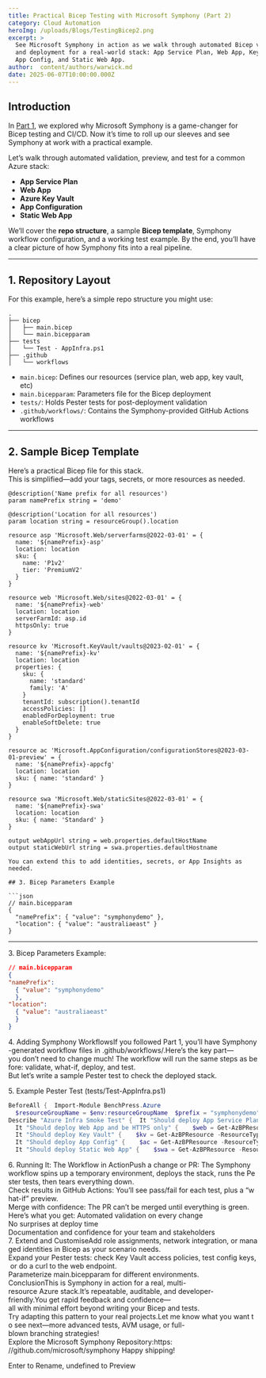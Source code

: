 ```yaml
---
title: Practical Bicep Testing with Microsoft Symphony (Part 2)
category: Cloud Automation
heroImg: /uploads/Blogs/TestingBicep2.png
excerpt: >
  See Microsoft Symphony in action as we walk through automated Bicep validation
  and deployment for a real-world stack: App Service Plan, Web App, Key Vault,
  App Config, and Static Web App.
author:  content/authors/warwick.md
date: 2025-06-07T10:00:00.000Z
---
```


## Introduction

In [Part 1](/posts/testing-iac-bicep-with-microsoft-symphony), we explored why Microsoft Symphony is a game-changer for Bicep testing and CI/CD. Now it’s time to roll up our sleeves and see Symphony at work with a practical example.

Let’s walk through automated validation, preview, and test for a common Azure stack:

* **App Service Plan**
* **Web App**
* **Azure Key Vault**
* **App Configuration**
* **Static Web App**

We’ll cover the **repo structure**, a sample **Bicep template**, Symphony workflow configuration, and a working test example. By the end, you’ll have a clear picture of how Symphony fits into a real pipeline.

***

## 1. Repository Layout

For this example, here’s a simple repo structure you might use:

```
.
├── bicep 
│   ├── main.bicep
│   └── main.bicepparam
├── tests 
│   └── Test - AppInfra.ps1
├── .github 
│   └── workflows 
```

* `main.bicep`: Defines our resources (service plan, web app, key vault, etc)
* `main.bicepparam`: Parameters file for the Bicep deployment
* `tests/`: Holds Pester tests for post-deployment validation
* `.github/workflows/`: Contains the Symphony-provided GitHub Actions workflows

***

## 2. Sample Bicep Template

Here’s a practical Bicep file for this stack.\
This is simplified—add your tags, secrets, or more resources as needed.

````bicep
@description('Name prefix for all resources')
param namePrefix string = 'demo'

@description('Location for all resources')
param location string = resourceGroup().location

resource asp 'Microsoft.Web/serverfarms@2022-03-01' = {
  name: '${namePrefix}-asp'
  location: location
  sku: {
    name: 'P1v2'
    tier: 'PremiumV2'
  }
}

resource web 'Microsoft.Web/sites@2022-03-01' = {
  name: '${namePrefix}-web'
  location: location
  serverFarmId: asp.id
  httpsOnly: true
}

resource kv 'Microsoft.KeyVault/vaults@2023-02-01' = {
  name: '${namePrefix}-kv'
  location: location
  properties: {
    sku: {
      name: 'standard'
      family: 'A'
    }
    tenantId: subscription().tenantId
    accessPolicies: []
    enabledForDeployment: true
    enableSoftDelete: true
  }
}

resource ac 'Microsoft.AppConfiguration/configurationStores@2023-03-01-preview' = {
  name: '${namePrefix}-appcfg'
  location: location
  sku: { name: 'standard' }
}

resource swa 'Microsoft.Web/staticSites@2022-03-01' = {
  name: '${namePrefix}-swa'
  location: location
  sku: { name: 'Standard' }
}

output webAppUrl string = web.properties.defaultHostName
output staticWebUrl string = swa.properties.defaultHostname

You can extend this to add identities, secrets, or App Insights as needed.

## 3. Bicep Parameters Example

```json
// main.bicepparam
{
  "namePrefix": { "value": "symphonydemo" },
  "location": { "value": "australiaeast" }
}

````

***

3\. Bicep Parameters Example:

```json
// main.bicepparam
{  
"namePrefix": 
  { "value": "symphonydemo" 
  },  
"location": 
  { "value": "australiaeast" 
  }
}
```

4. Adding Symphony WorkflowsIf you followed Part 1, you’ll have Symphony-generated workflow files in .github/workflows/.Here’s the key part—you don’t need to change much! The workflow will run the same steps as before: validate, what-if, deploy, and test.
But let’s write a sample Pester test to check the deployed stack.






5. Example Pester Test (tests/Test-AppInfra.ps1)

```powershell
BeforeAll {  Import-Module BenchPress.Azure
  $resourceGroupName = $env:resourceGroupName  $prefix = "symphonydemo"}
Describe "Azure Infra Smoke Test" {  It "Should deploy App Service Plan" {    $asp = Get-AzBPResource -ResourceType 'Microsoft.Web/serverfarms' -ResourceGroupName $resourceGroupName -ResourceName "$prefix-asp"    $asp | Should -Not -BeNullOrEmpty  }
  It "Should deploy Web App and be HTTPS only" {    $web = Get-AzBPResource -ResourceType 'Microsoft.Web/sites' -ResourceGroupName $resourceGroupName -ResourceName "$prefix-web"    $web | Should -Not -BeNullOrEmpty    $web.properties.httpsOnly | Should -Be $true}
  It "Should deploy Key Vault" {    $kv = Get-AzBPResource -ResourceType 'Microsoft.KeyVault/vaults' -ResourceGroupName $resourceGroupName -ResourceName "$prefix-kv"    $kv | Should -Not -BeNullOrEmpty    $kv.properties.enableSoftDelete | Should -Be $true}
  It "Should deploy App Config" {    $ac = Get-AzBPResource -ResourceType 'Microsoft.AppConfiguration/configurationStores' -ResourceGroupName $resourceGroupName -ResourceName "$prefix-appcfg"    $ac | Should -Not -BeNullOrEmpty}
  It "Should deploy Static Web App" {    $swa = Get-AzBPResource -ResourceType 'Microsoft.Web/staticSites' -ResourceGroupName $resourceGroupName -ResourceName "$prefix-swa"    $swa | Should -Not -BeNullOrEmpty}}
```

6. Running It: The Workflow in ActionPush a change or PR: The Symphony workflow spins up a temporary environment, deploys the stack, runs the Pester tests, then tears everything down.
Check results in GitHub Actions: You’ll see pass/fail for each test, plus a “what-if” preview.
Merge with confidence: The PR can’t be merged until everything is green.
Here’s what you get:
Automated validation on every change
No surprises at deploy time
Documentation and confidence for your team and stakeholders
7. Extend and CustomiseAdd role assignments, network integration, or managed identities in Bicep as your scenario needs.
Expand your Pester tests: check Key Vault access policies, test config keys, or do a curl to the web endpoint.
Parameterize main.bicepparam for different environments.
ConclusionThis is Symphony in action for a real, multi-resource Azure stack.It’s repeatable, auditable, and developer-friendly.You get rapid feedback and confidence—all with minimal effort beyond writing your Bicep and tests.
Try adapting this pattern to your real projects.Let me know what you want to see next—more advanced tests, AVM usage, or full-blown branching strategies!
Explore the Microsoft Symphony Repository\:https: //github.com/microsoft/symphony
Happy shipping! 























Enter to Rename, undefined to Preview













